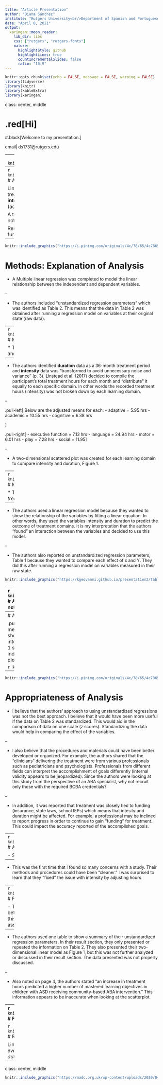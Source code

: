 ```yaml
---
title: "Article Presentation"
author: "Diana Sánchez"
institute: "Rutgers University<br/>Department of Spanish and Portuguese"
date: "April 8, 2021"
output:
  xaringan::moon_reader:
    lib_dir: libs
    css: ["rutgers", "rutgers-fonts"]
    nature:
      highlightStyle: github
      highlightLines: true
      countIncrementalSlides: false
      ratio: "16:9"
---
```

```r
knitr::opts_chunk$set(echo = FALSE, message = FALSE, warning = FALSE)
library(tidyverse)
library(knitr)
library(kableExtra)
library(xaringan)
```

class: center, middle

# .red[Hi]

#.black[Welcome to my presentation.]

email| ds1731@rutgers.edu

---
```r
knitr::include_graphics("https://i.pinimg.com/originals/4c/78/65/4c78654be43dc14f7509346806361a68.png")
```

```r
knitr::include_graphics("https://i1.rgstatic.net/publication/319911820_An_evaluation_of_the_effects_of_intensity_and_duration_on_outcomes_across_treatment_domains_for_children_with_autism_spectrum_disorder/links/5fb392bc45851518fdacd42a/largepreview.png")
```
https://www.nature.com/articles/tp2017207.pdf
---
```r
knitr::include_graphics("https://i.pinimg.com/originals/4c/78/65/4c78654be43dc14f7509346806361a68.png")
```
# Article Summary

Linstead, Dixon, Hong, Burns, French, Novack, and Granspeesheh (2017) conducted a study to investigate treatment approach via Applied Behavior Analysis (ABA). The researchers aimed to explore if treatment **intensity** (treatment hours) and **duration** (months in treatment) influence specific learning outcomes (academic, adaptive, cognitive, executive function, language, motor, play, and social) ine eight domains. 

A total of 1,468 participants (18-mths to 12-yo) diagnosed with autism or pervasive development disorder-not otherwise specified (PDD-NOS) were recruited for this study. 

Results indicated that treatment intensity and duration interacted across all eight treatment domains. They further concluded that academic and language categories had the most robust interaction.
---
```r
knitr::include_graphics("https://i.pinimg.com/originals/4c/78/65/4c78654be43dc14f7509346806361a68.png")
```
# Methods: Explanation of Analysis

* A Multiple linear regression was completed to model the linear relationship between the independent and dependent variables. 

--

* The authors included "unstandardized regression parameters" which was identified as Table 2. This means that the data in Table 2 was obtained after running a regression model on variables at their original state (raw data).

---
```r
knitr::include_graphics("https://i.pinimg.com/originals/4c/78/65/4c78654be43dc14f7509346806361a68.png")
```
# Methods: Explanation of Analysis

* They included all 1468 participants from Arizona, California, Colorado, Illinois, Lousiana, New York, Texas, and Virginia states. 

--

* The authors identified **duration** data as a 36-month treatment period and **intensity** data was "transformed to avoid unnecessary noise and variance" (p. 3). Linstead et al. (2017) decided to compile the participant's total treatment hours for each month and "distribute" it equally to each specific domain. In other words the recorded treatment hours (intensity) was not broken down by each learning domain.

--

.pull-left[
Below are the adjusted means for each:
  - adaptive = 5.95 hrs
  - academic = 10.55 hrs
  - cognitive = 6.38 hrs
  
]

.pull-right[
- executive function = 7.13 hrs
- language = 24.94 hrs
- motor = 6.01 hrs
- play = 7.28 hrs
- social = 11.95
]

--

* A two-dimensional scattered plot was created for each learning domain to compare intensity and duration, Figure 1.

---
```r
knitr::include_graphics("https://i.pinimg.com/originals/4c/78/65/4c78654be43dc14f7509346806361a68.png")
```
# Methods: Explanation of Analysis

* The researchers wanted to know *How treatment intensity and duration impact learning across different treatment domains?*

--

* The authors used a linear regression model because they wanted to show the relationship of the variables by fitting a linear equation. In other words, they used the variables intensity and duration to predict the outcome of treatment domains. It is my interpretation that the authors "found" an interaction between the variables and decided to use this model. 

--

* The authors also reported on unstandardized regression parameters, Table 1 because they wanted to compare each effect of x and Y. They did this after running a regression model on variables measured in their raw state.

```r
knitr::include_graphics("https://kgeovanni.github.io/presentation2/table.png")
```
---
```r
knitr::include_graphics("https://i.pinimg.com/originals/4c/78/65/4c78654be43dc14f7509346806361a68.png")
```
# Appropriateness of Analysis
.pull-left[
**Two-dimensional linear model.** Given what I learned in class, I do not think this was the best approach for the following reasons: 

* Individuals will naturally make progress with time. Based on their variables and procedures, it is difficult to agree that their progress in learning objectives was only met as a result of intensity and duration.

* Violates rule for using linear regression analysis. Figure 1 demonstrates many "significant outliers." There are several points in the scatterplot that are far from the regression line which implies a large residual effect. This can be problematic as it can impact or reduce the fit of the regression.
]

.pull-right[
```r
knitr::include_graphics("https://kgeovanni.github.io/presentation2/plot.png")
```
]
---
# Appropriateness of Analysis

.pull-left[* Violates rule for using linear regression analysis. The data should show "homoscedasticity." This means that the data should remain constant (i.e., same) along the fit line. The scatterplots in Figure 1, instead show heteroscedasticity. The plots skew to the left and some appear to be on 0. For example scatterplot for intesity and adaptive; the data appears to be exactly on zero.
* Residual Error. Most of the scatterplots in Figure 1 show large residual errors which can indicate that that interpretations might be incorrect. Residual plots may indicate that any data reported might be inaccurate and not trustworthy. In other words, Figure 1 shows residual plots that are random (cannot be used to predict one for another); most of the plots are skewed to the left. 
]

```r
knitr::include_graphics("https://kgeovanni.github.io/presentation2/plot.png")
```
---
```r
knitr::include_graphics("https://i.pinimg.com/originals/4c/78/65/4c78654be43dc14f7509346806361a68.png")
```
# Appropriateness of Analysis

* I believe that the authors' approach to using unstandardized regressions was not the best approach. I believe that it would have been more useful if the data on Table 2 was standardized. This would aid in the comparison of data on one scale (z scores). Standardizing the data would help in comparing the effect of the variables.

--

* I also believe that the procedures and materials could have been better developed or organized. For example, the authors shared that the "clinicians" delivering the treatment were from various professionals such as pediatricians and psychologists. Professionals from different fields can interpret the accomplishment of goals differently (internal validity appears to be jeopardized). Since the authors were looking at this study from the perspective of an ABA specialist, why not recruit only those with the required BCBA credentials? 

--

* In addition, it was reported that treatment was closely tied to funding (insurance, state laws, school IEPs) which means that intesity and duration might be affected. For example, a professional may be inclined to report progress in order to continue to gain "funding" for treatment. This could impact the accuracy reported of the accomplished goals. 

---
```r
knitr::include_graphics("https://i.pinimg.com/originals/4c/78/65/4c78654be43dc14f7509346806361a68.png")
```
# Appropriateness of Analysis

- Something I have not seen before....

--

  * This was the first time that I found so many concerns with a study. Their methods and procedures could have been "cleaner." I was surprised to learn that they "fixed" the issue with intensity by adjusting hours. 

---
```r
knitr::include_graphics("https://i.pinimg.com/originals/4c/78/65/4c78654be43dc14f7509346806361a68.png")
```
# Presentation of Results

- The authors did not present the information well. They implied that results led to "strong linear relationship between skill acquisition and both treatment intesity and duration" (p. 3). Based on the scatterplot presented, this appears to be inaccurate. I believe if the authors attempted to look at residual errors, this would have assisted them with their interpretation.

--

- The authors used one table to show a summary of their unstandardized regression parameters. In their result section, they only presented or repeated the information on Table 2. They also presented their two-dimensional linear model as Figure 1, but this was not further analyzed or discussed in their result section. The data presented was not properly discussed.

--

- Also noted on page 4, the authors stated "an increase in treatment hours predicted a higher number of mastered learning objectives in children with ASD receiving community-based ABA intervention." This information appears to be inaccurate when looking at the scatterplot.

---
```r
knitr::include_graphics("https://i.pinimg.com/originals/4c/78/65/4c78654be43dc14f7509346806361a68.png")
```
# Final Thoughts...

.pull-left[
**Things I disliked:**

* Results of treatment could be bias and impact validity of data. Treatment is tied to funding and this could affect the validity of data. 
* This was an ABA treatment method, why not only include those with a BCBA credential? 
* Participants were from eight different states (NY, TX, AZ). 
* The authors state that average hours of therapy per month was 58.80 with a range from 20.08 to 210.36. This is broad.
* "...evaluates whether the specific skills being targeted are mastered by the participant" (p. 2). This is incorrect, the study does not look at subject's accomplishment in isolation.
]

.pull-right[
**Things I liked:**

* They included Figure 1 and this allowed us to see the scatterplots.
* Their enthusiasm to capture a range of skills by many individuals.

]
---
```r
knitr::include_graphics("https://i.pinimg.com/originals/4c/78/65/4c78654be43dc14f7509346806361a68.png")
```
# References

Linstead, E., Dixon, D. R., Hong, E., Burns, C. O., French, R., Novack, M. N., & Granpeesheh, D. (2017). _An evaluation of the effects of intensity and duration on outcomes across treatment domains for children with autism spectrum disorder._ Translational psychiatry, 7(9), e1234-e1234.

---
class: center, middle

```r
knitr::include_graphics("https://nadc.org.uk/wp-content/uploads/2020/04/Thankyou.jpg")
```




